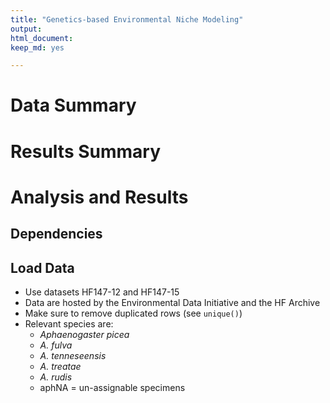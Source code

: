 ```yaml
---
title: "Genetics-based Environmental Niche Modeling"
output: 
html_document: 
keep_md: yes

---
```


# Data Summary


# Results Summary


# Analysis and Results


## Dependencies


## Load Data

- Use datasets HF147-12 and HF147-15 
- Data are hosted by the Environmental Data Initiative and the HF Archive
- Make sure to remove duplicated rows (see `unique()`)
- Relevant species are:
  - *Aphaenogaster picea*
  - *A. fulva*
  - *A. tenneseensis*
  - *A. treatae*
  - *A. rudis*
  - aphNA = un-assignable specimens
